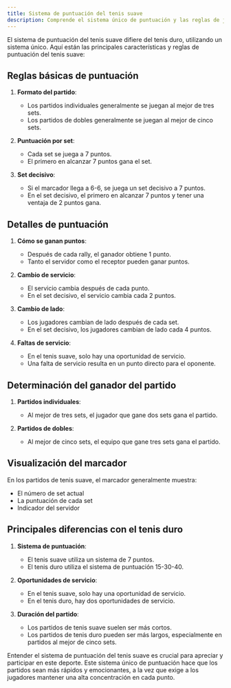 ```yaml
---
title: Sistema de puntuación del tenis suave
description: Comprende el sistema único de puntuación y las reglas de juego del tenis suave.
---
```


El sistema de puntuación del tenis suave difiere del tenis duro, utilizando un sistema único. Aquí están las principales características y reglas de puntuación del tenis suave:

## Reglas básicas de puntuación

1. **Formato del partido**:
   - Los partidos individuales generalmente se juegan al mejor de tres sets.
   - Los partidos de dobles generalmente se juegan al mejor de cinco sets.

2. **Puntuación por set**:
   - Cada set se juega a 7 puntos.
   - El primero en alcanzar 7 puntos gana el set.

3. **Set decisivo**:
   - Si el marcador llega a 6-6, se juega un set decisivo a 7 puntos.
   - En el set decisivo, el primero en alcanzar 7 puntos y tener una ventaja de 2 puntos gana.

## Detalles de puntuación

1. **Cómo se ganan puntos**:
   - Después de cada rally, el ganador obtiene 1 punto.
   - Tanto el servidor como el receptor pueden ganar puntos.

2. **Cambio de servicio**:
   - El servicio cambia después de cada punto.
   - En el set decisivo, el servicio cambia cada 2 puntos.

3. **Cambio de lado**:
   - Los jugadores cambian de lado después de cada set.
   - En el set decisivo, los jugadores cambian de lado cada 4 puntos.

4. **Faltas de servicio**:
   - En el tenis suave, solo hay una oportunidad de servicio.
   - Una falta de servicio resulta en un punto directo para el oponente.

## Determinación del ganador del partido

1. **Partidos individuales**:
   - Al mejor de tres sets, el jugador que gane dos sets gana el partido.

2. **Partidos de dobles**:
   - Al mejor de cinco sets, el equipo que gane tres sets gana el partido.

## Visualización del marcador

En los partidos de tenis suave, el marcador generalmente muestra:

- El número de set actual
- La puntuación de cada set
- Indicador del servidor

## Principales diferencias con el tenis duro

1. **Sistema de puntuación**:
   - El tenis suave utiliza un sistema de 7 puntos.
   - El tenis duro utiliza el sistema de puntuación 15-30-40.

2. **Oportunidades de servicio**:
   - En el tenis suave, solo hay una oportunidad de servicio.
   - En el tenis duro, hay dos oportunidades de servicio.

3. **Duración del partido**:
   - Los partidos de tenis suave suelen ser más cortos.
   - Los partidos de tenis duro pueden ser más largos, especialmente en partidos al mejor de cinco sets.

Entender el sistema de puntuación del tenis suave es crucial para apreciar y participar en este deporte. Este sistema único de puntuación hace que los partidos sean más rápidos y emocionantes, a la vez que exige a los jugadores mantener una alta concentración en cada punto.
